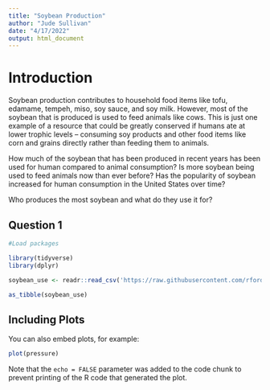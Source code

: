 ```yaml
---
title: "Soybean Production"
author: "Jude Sullivan"
date: "4/17/2022"
output: html_document
---
```


# Introduction

Soybean production contributes to household food items like tofu, edamame, tempeh, miso, soy sauce, and soy milk. However, most of the soybean that is produced is used to feed animals like cows. This is just one example of a resource that could be greatly conserved if humans ate at lower trophic levels -- consuming soy products and other food items like corn and grains directly rather than feeding them to animals. 

How much of the soybean that has been produced in recent years has been used for human compared to animal consumption? Is more soybean being used to feed animals now than ever before? Has the popularity of soybean increased for human consumption in the United States over time?

Who produces the most soybean and what do they use it for?

## Question 1

```r
#Load packages

library(tidyverse)
library(dplyr)
```


```r
soybean_use <- readr::read_csv('https://raw.githubusercontent.com/rfordatascience/tidytuesday/master/data/2021/2021-04-06/soybean_use.csv')

as_tibble(soybean_use)
```

## Including Plots

You can also embed plots, for example:

```r
plot(pressure)
```

Note that the `echo = FALSE` parameter was added to the code chunk to prevent printing of the R code that generated the plot.

